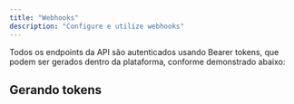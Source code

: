 ```yaml
---
title: "Webhooks"
description: "Configure e utilize webhooks"
---
```


Todos os endpoints da API são autenticados usando Bearer tokens, que podem ser gerados dentro da plataforma, conforme demonstrado abaixo:

## Gerando tokens